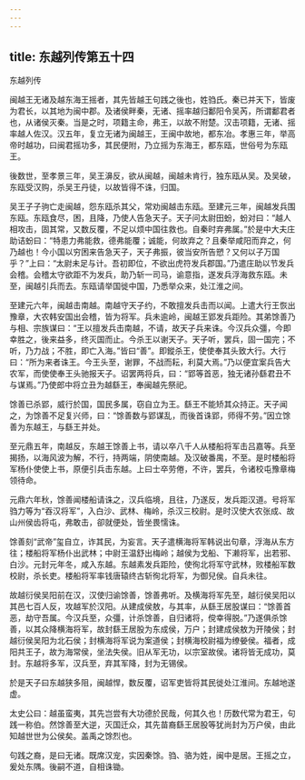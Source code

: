 ```yaml
---
---
---
```

title: 东越列传第五十四
---

东越列传

闽越王无诸及越东海王摇者，其先皆越王句践之後也，姓驺氏。秦已并天下，皆废为君长，以其地为闽中郡。及诸侯畔秦，无诸、摇率越归鄱阳令吴芮，所谓鄱君者也，从诸侯灭秦。当是之时，项籍主命，弗王，以故不附楚。汉击项籍，无诸、摇率越人佐汉。汉五年，复立无诸为闽越王，王闽中故地，都东冶。孝惠三年，举高帝时越功，曰闽君摇功多，其民便附，乃立摇为东海王，都东瓯，世俗号为东瓯王。

後数世，至孝景三年，吴王濞反，欲从闽越，闽越未肯行，独东瓯从吴。及吴破，东瓯受汉购，杀吴王丹徒，以故皆得不诛，归国。

吴王子子驹亡走闽越，怨东瓯杀其父，常劝闽越击东瓯。至建元三年，闽越发兵围东瓯。东瓯食尽，困，且降，乃使人告急天子。天子问太尉田蚡，蚡对曰：“越人相攻击，固其常，又数反覆，不足以烦中国往救也。自秦时弃弗属。”於是中大夫庄助诘蚡曰：“特患力弗能救，德弗能覆；诚能，何故弃之？且秦举咸阳而弃之，何乃越也！今小国以穷困来告急天子，天子弗振，彼当安所告愬？又何以子万国乎？”上曰：“太尉未足与计。吾初即位，不欲出虎符发兵郡国。”乃遣庄助以节发兵会稽。会稽太守欲距不为发兵，助乃斩一司马，谕意指，遂发兵浮海救东瓯。未至，闽越引兵而去。东瓯请举国徙中国，乃悉举众来，处江淮之间。

至建元六年，闽越击南越。南越守天子约，不敢擅发兵击而以闻。上遣大行王恢出豫章，大农韩安国出会稽，皆为将军。兵未逾岭，闽越王郢发兵距险。其弟馀善乃与相、宗族谋曰：“王以擅发兵击南越，不请，故天子兵来诛。今汉兵众彊，今即幸胜之，後来益多，终灭国而止。今杀王以谢天子。天子听，罢兵，固一国完；不听，乃力战；不胜，即亡入海。”皆曰“善”。即鏦杀王，使使奉其头致大行。大行曰：“所为来者诛王。今王头至，谢罪，不战而耘，利莫大焉。”乃以便宜案兵告大农军，而使使奉王头驰报天子。诏罢两将兵，曰：“郢等首恶，独无诸孙繇君丑不与谋焉。”乃使郎中将立丑为越繇王，奉闽越先祭祀。

馀善已杀郢，威行於国，国民多属，窃自立为王。繇王不能矫其众持正。天子闻之，为馀善不足复兴师，曰：“馀善数与郢谋乱，而後首诛郢，师得不劳。”因立馀善为东越王，与繇王并处。

至元鼎五年，南越反，东越王馀善上书，请以卒八千人从楼船将军击吕嘉等。兵至揭扬，以海风波为解，不行，持两端，阴使南越。及汉破番禺，不至。是时楼船将军杨仆使使上书，原便引兵击东越。上曰士卒劳倦，不许，罢兵，令诸校屯豫章梅领待命。

元鼎六年秋，馀善闻楼船请诛之，汉兵临境，且往，乃遂反，发兵距汉道。号将军驺力等为“吞汉将军”，入白沙、武林、梅岭，杀汉三校尉。是时汉使大农张成、故山州侯齿将屯，弗敢击，卻就便处，皆坐畏懦诛。

馀善刻“武帝”玺自立，诈其民，为妄言。天子遣横海将军韩说出句章，浮海从东方往；楼船将军杨仆出武林；中尉王温舒出梅岭；越侯为戈船、下濑将军，出若邪、白沙。元封元年冬，咸入东越。东越素发兵距险，使徇北将军守武林，败楼船军数校尉，杀长吏。楼船将军率钱唐辕终古斩徇北将军，为御兒侯。自兵未往。

故越衍侯吴阳前在汉，汉使归谕馀善，馀善弗听。及横海将军先至，越衍侯吴阳以其邑七百人反，攻越军於汉阳。从建成侯敖，与其率，从繇王居股谋曰：“馀善首恶，劫守吾属。今汉兵至，众彊，计杀馀善，自归诸将，傥幸得脱。”乃遂俱杀馀善，以其众降横海将军，故封繇王居股为东成侯，万户；封建成侯敖为开陵侯；封越衍侯吴阳为北石侯；封横海将军说为案道侯；封横海校尉福为缭嫈侯。福者，成阳共王子，故为海常侯，坐法失侯。旧从军无功，以宗室故侯。诸将皆无成功，莫封。东越将多军，汉兵至，弃其军降，封为无锡侯。

於是天子曰东越狭多阻，闽越悍，数反覆，诏军吏皆将其民徙处江淮间。东越地遂虚。

太史公曰：越虽蛮夷，其先岂尝有大功德於民哉，何其久也！历数代常为君王，句践一称伯。然馀善至大逆，灭国迁众，其先苗裔繇王居股等犹尚封为万户侯，由此知越世世为公侯矣。盖禹之馀烈也。

句践之裔，是曰无诸。既席汉宠，实因秦馀。驺、骆为姓，闽中是居。王摇之立，爰处东隅。後嗣不道，自相诛锄。

